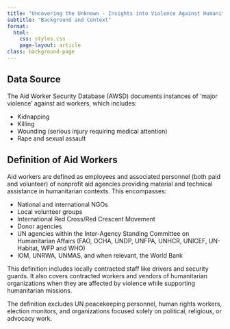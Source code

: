 ```yaml
---
title: "Uncovering the Unknown - Insights into Violence Against Humanitarian Aid"
subtitle: "Background and Context"
format:
  html:
    css: styles.css
    page-layout: article
class: background-page
---
```


<script>
document.addEventListener('DOMContentLoaded', function() {
  document.body.classList.add('background-page');
});
</script>

## Data Source

The Aid Worker Security Database (AWSD) documents instances of 'major violence' against aid workers, which includes:

* Kidnapping
* Killing
* Wounding (serious injury requiring medical attention)
* Rape and sexual assault

## Definition of Aid Workers

Aid workers are defined as employees and associated personnel (both paid and volunteer) of nonprofit aid agencies providing material and technical assistance in humanitarian contexts. This encompasses:

* National and international NGOs
* Local volunteer groups
* International Red Cross/Red Crescent Movement
* Donor agencies
* UN agencies within the Inter-Agency Standing Committee on Humanitarian Affairs (FAO, OCHA, UNDP, UNFPA, UNHCR, UNICEF, UN-Habitat, WFP and WHO)
* IOM, UNRWA, UNMAS, and when relevant, the World Bank

This definition includes locally contracted staff like drivers and security guards. It also covers contracted workers and vendors of humanitarian organizations when they are affected by violence while supporting humanitarian missions.

The definition excludes UN peacekeeping personnel, human rights workers, election monitors, and organizations focused solely on political, religious, or advocacy work.